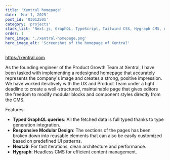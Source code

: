 ```yaml
---
title: 'Xentral homepage'
date: 'Mar 1, 2025'
post_id: '03012501'
category: 'projects'
stack_list: 'Next.js, GraphQL, TypeScript, Tailwind CSS, Hygraph CMS, AWS'
order: 1
hero_image: './xentral-homepage.png'
hero_image_alt: 'Screenshot of the homepage of Xentral'
---
```


https://xentral.com

As the founding engineer of the Product Growth Team at Xentral, I have been tasked with implementing a redesigned homepage that accurately represents the company's image and creates a strong, positive impression. We have worked iteratively with the UX and Product Team under a tight deadline to create a well-structured, maintainable page that gives editors the freedom to modify modular blocks and component styles directly from the CMS.

Features:

- **Typed GraphQL queries**: All the fetched data is full typed thanks to type generation integration.
- **Responsive Modular Design**: The sections of the pages has been broken down into reusable elements that can also be easily customized based on predefined UI patterns.
- **NextJS**: For fast iterations, clean architecture and performance.
- **Hygraph**: Headless CMS for efficient content management.